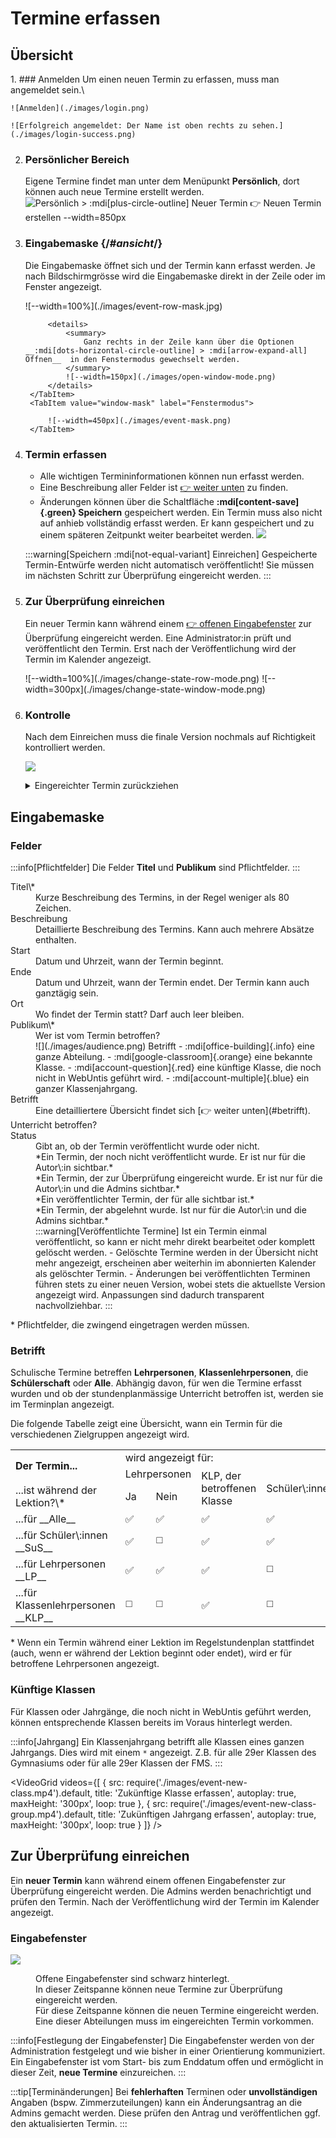 
# Termine erfassen

## Übersicht

<Steps>
1. ### Anmelden
    Um einen neuen Termin zu erfassen, muss man angemeldet sein.\

    ![Anmelden](./images/login.png)

    ![Erfolgreich angemeldet: Der Name ist oben rechts zu sehen.](./images/login-success.png)

2. ### Persönlicher Bereich
    Eigene Termine findet man unter dem Menüpunkt __Persönlich__, dort können auch neue Termine erstellt werden.
    ![__Persönlich > :mdi[plus-circle-outline] Neuer Termin__ [👉 Neuen Termin erstellen](/user?user-tab=events&events-tab=my-events) --width=850px](./images/new-event.png)

3. ### Eingabemaske {/*#ansicht*/}
    Die Eingabemaske öffnet sich und der Termin kann erfasst werden. Je nach Bildschirmgrösse wird die Eingabemaske direkt in der Zeile oder im Fenster angezeigt.
    
    <Tabs groupId="edit-mode">
        <TabItem value="row-mask" label="Zeilenmodus" default>
            ![--width=100%](./images/event-row-mask.jpg)

            <details>
                <summary>
                    Ganz rechts in der Zeile kann über die Optionen __:mdi[dots-horizontal-circle-outline] > :mdi[arrow-expand-all] Öffnen__  in den Fenstermodus gewechselt werden.
                </summary>
                ![--width=150px](./images/open-window-mode.png)
            </details>
        </TabItem>
        <TabItem value="window-mask" label="Fenstermodus">
            
            ![--width=450px](./images/event-mask.png)
        </TabItem>
    </Tabs>

4. ### Termin erfassen

    - Alle wichtigen Termininformationen können nun erfasst werden.
    - Eine Beschreibung aller Felder ist [👉 weiter unten](#eingabemaske) zu finden.
    - Änderungen können über die Schaltfläche __:mdi[content-save]{.green} Speichern__ gespeichert werden. Ein Termin muss also nicht auf anhieb vollständig erfasst werden. Er kann gespeichert und zu einem späteren Zeitpunkt weiter bearbeitet werden.
        ![](./images/save-event.png)
    
    :::warning[Speichern :mdi[not-equal-variant] Einreichen]
    Gespeicherte Termin-Entwürfe werden nicht automatisch veröffentlicht! Sie müssen im nächsten Schritt zur Überprüfung eingereicht werden. 
    :::
5. ### Zur Überprüfung einreichen
    Ein neuer Termin kann während einem [👉 offenen Eingabefenster](#eingabefenster) zur Überprüfung eingereicht werden. Eine Administrator\:in prüft und veröffentlicht den Termin. Erst nach der Veröffentlichung wird der Termin im Kalender angezeigt.

    <Tabs groupId="edit-mode">
        <TabItem value="row-mask" label="Zeilenmodus" default>
            ![--width=100%](./images/change-state-row-mode.png)
        </TabItem>
        <TabItem value="window-mask" label="Fenstermodus">            
                ![--width=300px](./images/change-state-window-mode.png)
        </TabItem>
    </Tabs>

6. ### Kontrolle
    Nach dem Einreichen muss die finale Version nochmals auf Richtigkeit kontrolliert werden.

    ![](./images/check-draft.png)

    <details>
        <summary>
            Eingereichter Termin zurückziehen
        </summary>
        ![](./images/check-draft-2.png)
    </details>

</Steps>



## Eingabemaske

### Felder

:::info[Pflichtfelder]
Die Felder __Titel__ und __Publikum__ sind Pflichtfelder.
:::

<Dl>
    <dt>Titel\*</dt>
    <dd>Kurze Beschreibung des Termins, in der Regel weniger als 80 Zeichen.</dd>
    <dt>Beschreibung</dt>
    <dd>Detaillierte Beschreibung des Termins. Kann auch mehrere Absätze enthalten.</dd>
    <dt>Start</dt>
    <dd>Datum und Uhrzeit, wann der Termin beginnt.</dd>
    <dt>Ende</dt>
    <dd>Datum und Uhrzeit, wann der Termin endet. Der Termin kann auch ganztägig sein.</dd>
    <dt>Ort</dt>
    <dd>Wo findet der Termin statt? Darf auch leer bleiben.</dd>
    <dt>Publikum\*</dt>
    <dd>
        Wer ist vom Termin betroffen?
    </dd>
    <dd>
        ![](./images/audience.png)
        Betrifft
        - :mdi[office-building]{.info} eine ganze Abteilung.
        - :mdi[google-classroom]{.orange} eine bekannte Klasse.
        - :mdi[account-question]{.red} eine künftige Klasse, die noch nicht in WebUntis geführt wird.
        - :mdi[account-multiple]{.blue} ein ganzer Klassenjahrgang. 
    </dd>
    <dt>Betrifft</dt>
    <dd style={{marginBottom: '1.2em 0'}}>
        <Badge text="interaktiv!" icon={mdiArrowDownThick} color="orange" iconSide="left" title="Klicke auf die verschiedenen Optionen um die betroffenen Gruppen anzuzeigen." />
        <AudienceOptionsField />
        Eine detailliertere Übersicht findet sich [👉 weiter unten](#betrifft).
    </dd>
    <dt>Unterricht betroffen?</dt>
    <dd>
        <Badge text="interaktiv!" icon={mdiArrowDownThick} color="orange" iconSide="left" title="Klicke auf die verschiedenen Optionen um die Beispiele anzuzeigen." />
        <TeachingAffectedField />
    </dd>
    <dt>Status</dt>
    <dd>
    Gibt an, ob der Termin veröffentlicht wurde oder nicht.
    </dd>
    <dd>
        <Badge 
            icon={EventStateButton.DRAFT}
            color={EventStateColor.DRAFT}
            title={EventStateTranslation.DRAFT}
            text={EventStateTranslation.DRAFT}
            iconSide='left'
            className={styles.badge}
        />  *Ein Termin, der noch nicht veröffentlicht wurde. Er ist nur für die Autor\:in sichtbar.*
    </dd>
    <dd>
        <Badge 
            icon={EventStateButton.REVIEW}
            color={EventStateColor.REVIEW}
            title={EventStateTranslation.REVIEW}
            text={EventStateTranslation.REVIEW}
            iconSide='left'
            className={styles.badge}
        /> *Ein Termin, der zur Überprüfung eingereicht wurde. Er ist nur für die Autor\:in und die Admins sichtbar.*
    </dd>
    <dd>
        <Badge 
            icon={EventStateButton.PUBLISHED}
            color={EventStateColor.PUBLISHED}
            title={EventStateTranslation.PUBLISHED}
            text={EventStateTranslation.PUBLISHED}
            iconSide='left'
            className={styles.badge}
        /> *Ein veröffentlichter Termin, der für alle sichtbar ist.*
    </dd>
    <dd>
        <Badge 
            icon={EventStateButton.REFUSED}
            color={EventStateColor.REFUSED}
            title={EventStateTranslation.REFUSED}
            text={EventStateTranslation.REFUSED}
            iconSide='left'
            className={styles.badge}
        /> *Ein Termin, der abgelehnt wurde. Ist nur für die Autor\:in und die Admins sichtbar.*
    </dd>
    <dd>
        :::warning[Veröffentlichte Termine]
        Ist ein Termin einmal veröffentlicht, so kann er nicht mehr direkt bearbeitet oder komplett gelöscht werden.
        - Gelöschte Termine werden in der Übersicht nicht mehr angezeigt, erscheinen aber weiterhin im abonnierten Kalender als gelöschter Termin.
        - Änderungen bei veröffentlichten Terminen führen stets zu einer neuen Version, wobei stets die aktuellste Version angezeigt wird.
        Anpassungen sind dadurch transparent nachvollziehbar.
        :::
    </dd>
</Dl>

\* Pflichtfelder, die zwingend eingetragen werden müssen.

### Betrifft
Schulische Termine betreffen __Lehrpersonen__, __Klassenlehrpersonen__, die __Schülerschaft__ oder __Alle__. Abhängig davon, für wen die Termine erfasst wurden und ob der stundenplanmässige Unterricht betroffen ist, werden sie im Terminplan angezeigt.

Die folgende Tabelle zeigt eine Übersicht, wann ein Termin für die verschiedenen Zielgruppen angezeigt wird.

<table className={styles.audience}>
	<tbody>
		<tr>
			<td rowSpan="2" className={styles.left}><b>Der Termin...</b></td>
			<td colSpan="4">wird angezeigt für:</td>
		</tr>
		<tr>
			<td colSpan="2">Lehrpersonen</td>
			<td rowSpan="2">KLP, der <br />betroffenen <br />Klasse</td>
			<td rowSpan="2">Schüler\:innen</td>
		</tr>
		<tr>
            <td className={styles.left}>...ist während der Lektion?\*</td>
			<td>Ja</td>
			<td>Nein</td>
		</tr>
		<tr className={styles.line}>
			<td className={styles.left}>...für __Alle__</td>
			<td>✅</td>
			<td>✅</td>
			<td>✅</td>
			<td>✅</td>
		</tr>
		<tr>
			<td className={styles.left}>...für Schüler\:innen __SuS__</td>
			<td>✅</td>
			<td>◻️</td>
			<td>✅</td>
			<td>✅</td>
		</tr>
		<tr>
			<td className={styles.left}>...für Lehrpersonen __LP__</td>
			<td>✅</td>
			<td>✅</td>
			<td>✅</td>
			<td>◻️</td>
		</tr>
		<tr>
			<td className={styles.left}>...für Klassenlehrpersonen __KLP__</td>
			<td>◻️</td>
			<td>◻️</td>
			<td>✅</td>
			<td>◻️</td>
		</tr>
	</tbody>
</table>

\* Wenn ein Termin während einer Lektion im Regelstundenplan stattfindet (auch, wenn er während der Lektion beginnt oder endet), wird er für betroffene Lehrpersonen angezeigt.

### Künftige Klassen

Für Klassen oder Jahrgänge, die noch nicht in WebUntis geführt werden, können entsprechende Klassen bereits im Voraus hinterlegt werden.

:::info[Jahrgang]
Ein Klassenjahrgang betrifft alle Klassen eines ganzen Jahrgangs. Dies wird mit einem `*` angezeigt. Z.B. <Badge text="29G*" inline /> für alle 29er Klassen des Gymnasiums oder <Badge text="29F*" inline/> für alle 29er Klassen der FMS.
:::


<VideoGrid
    videos={[
        {
            src: require('./images/event-new-class.mp4').default,
            title: 'Zukünftige Klasse erfassen',
            autoplay: true,
            maxHeight: '300px',
            loop: true
        },
        {
            src: require('./images/event-new-class-group.mp4').default,
            title: 'Zukünftigen Jahrgang erfassen',
            autoplay: true,
            maxHeight: '300px',
            loop: true
        }
    ]}
/>

## Zur Überprüfung einreichen

Ein **neuer Termin** kann während einem offenen Eingabefenster zur Überprüfung eingereicht werden. Die Admins werden benachrichtigt und prüfen den Termin. Nach der Veröffentlichung wird der Termin im Kalender angezeigt.

### Eingabefenster

![](./images/event-window.png)

<Dl>
    <dt><Badge text="1" color="red" /></dt>
    <dd>Offene Eingabefenster sind schwarz hinterlegt.</dd>
    <dt><Badge text="2" color="red" /></dt>
    <dd>In dieser Zeitspanne können neue Termine zur Überprüfung eingereicht werden.</dd>
    <dt><Badge text="3" color="red" /></dt>
    <dd>Für diese Zeitspanne können die neuen Termine eingereicht werden.</dd>
    <dt><Badge text="4" color="red" /></dt>
    <dd>Eine dieser Abteilungen muss im eingereichten Termin vorkommen.</dd>
</Dl>

:::info[Festlegung der Eingabefenster]
Die Eingabefenster werden von der Administration festgelegt und wie bisher in einer Orientierung kommuniziert.
Ein Eingabefenster ist vom Start- bis zum Enddatum offen und ermöglicht in dieser Zeit, **neue Termine** einzureichen.
:::

:::tip[Terminänderungen]
Bei **fehlerhaften** Terminen oder **unvollständigen** Angaben (bspw. Zimmerzuteilungen) kann ein Änderungsantrag an die Admins gemacht werden. Diese prüfen den Antrag und veröffentlichen ggf. den aktualisierten Termin.
:::



